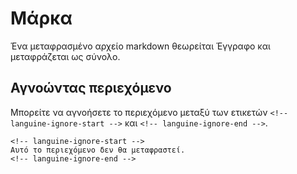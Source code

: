 # Μάρκα

Ένα μεταφρασμένο αρχείο markdown θεωρείται Έγγραφο και μεταφράζεται ως σύνολο.

## Αγνοώντας περιεχόμενο

Μπορείτε να αγνοήσετε το περιεχόμενο μεταξύ των ετικετών `<!-- languine-ignore-start -->` και `<!-- languine-ignore-end -->`.

```mdx
<!-- languine-ignore-start -->
Αυτό το περιεχόμενο δεν θα μεταφραστεί.
<!-- languine-ignore-end -->
``` 